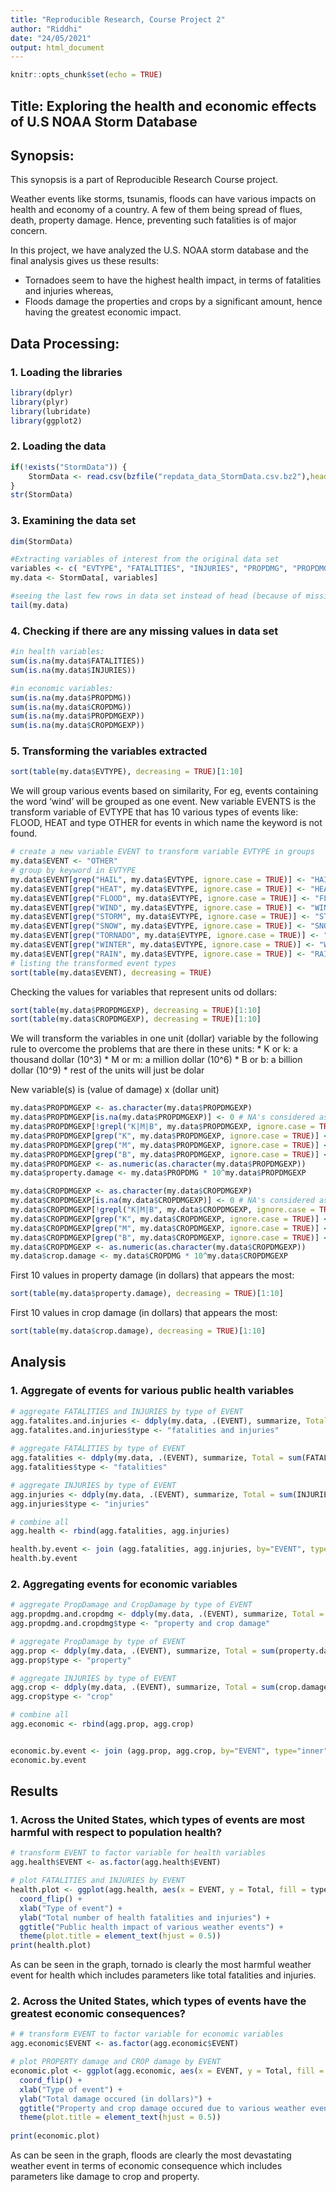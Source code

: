 ```yaml
---
title: "Reproducible Research, Course Project 2"
author: "Riddhi"
date: "24/05/2021"
output: html_document
---
```


```r
knitr::opts_chunk$set(echo = TRUE)
```

## Title: Exploring the health and economic effects of U.S NOAA Storm Database

## Synopsis:

This synopsis is a part of Reproducible Research Course project.

Weather events like storms, tsunamis, floods can have various impacts on health and economy of a country. A few of them being spread of flues, death, property damage. Hence, preventing such fatalities is of major concern.

In this project, we have analyzed the U.S. NOAA storm database and  the final analysis gives us these results:

- Tornadoes seem to have the highest health impact, in terms of fatalities and injuries whereas,
- Floods damage the properties and crops by a significant amount, hence having the greatest economic impact.


## Data Processing:

### 1. Loading the libraries
```r

library(dplyr)
library(plyr)
library(lubridate)
library(ggplot2)
```

### 2. Loading the data
```r
if(!exists("StormData")) {
    StormData <- read.csv(bzfile("repdata_data_StormData.csv.bz2"),header = TRUE)
}
str(StormData)
```

### 3. Examining the data set
```r
dim(StormData)

#Extracting variables of interest from the original data set
variables <- c( "EVTYPE", "FATALITIES", "INJURIES", "PROPDMG", "PROPDMGEXP", "CROPDMG", "CROPDMGEXP")
my.data <- StormData[, variables]

#seeing the last few rows in data set instead of head (because of missing values in earlier years)
tail(my.data)
```

### 4. Checking if there are any missing values in data set
```r

#in health variables:
sum(is.na(my.data$FATALITIES))
sum(is.na(my.data$INJURIES))

#in economic variables:
sum(is.na(my.data$PROPDMG))
sum(is.na(my.data$CROPDMG))
sum(is.na(my.data$PROPDMGEXP))
sum(is.na(my.data$CROPDMGEXP))
```

### 5. Transforming the variables extracted
```r
sort(table(my.data$EVTYPE), decreasing = TRUE)[1:10]
```
We will group various events based on similarity,
For eg, events containing the word 'wind' will be grouped as one event.
New variable EVENTS is the transform variable of EVTYPE that has 10 various types of events like: FLOOD, HEAT and type OTHER for events in which name the keyword is not found.

```r
# create a new variable EVENT to transform variable EVTYPE in groups
my.data$EVENT <- "OTHER"
# group by keyword in EVTYPE
my.data$EVENT[grep("HAIL", my.data$EVTYPE, ignore.case = TRUE)] <- "HAIL"
my.data$EVENT[grep("HEAT", my.data$EVTYPE, ignore.case = TRUE)] <- "HEAT"
my.data$EVENT[grep("FLOOD", my.data$EVTYPE, ignore.case = TRUE)] <- "FLOOD"
my.data$EVENT[grep("WIND", my.data$EVTYPE, ignore.case = TRUE)] <- "WIND"
my.data$EVENT[grep("STORM", my.data$EVTYPE, ignore.case = TRUE)] <- "STORM"
my.data$EVENT[grep("SNOW", my.data$EVTYPE, ignore.case = TRUE)] <- "SNOW"
my.data$EVENT[grep("TORNADO", my.data$EVTYPE, ignore.case = TRUE)] <- "TORNADO"
my.data$EVENT[grep("WINTER", my.data$EVTYPE, ignore.case = TRUE)] <- "WINTER"
my.data$EVENT[grep("RAIN", my.data$EVTYPE, ignore.case = TRUE)] <- "RAIN"
# listing the transformed event types 
sort(table(my.data$EVENT), decreasing = TRUE)
```
Checking the values for variables that represent units od dollars:

```r
sort(table(my.data$PROPDMGEXP), decreasing = TRUE)[1:10]
sort(table(my.data$CROPDMGEXP), decreasing = TRUE)[1:10]
```
We will transform the variables in one unit (dollar) variable by the following rule to overcome the problems that are there in these units:
* K or k: a thousand dollar (10^3)
* M or m: a million dollar (10^6)
* B or b: a billion dollar (10^9)
* rest of the units will just be dolar

New variable(s) is (value of damage) x (dollar unit)
```r
my.data$PROPDMGEXP <- as.character(my.data$PROPDMGEXP)
my.data$PROPDMGEXP[is.na(my.data$PROPDMGEXP)] <- 0 # NA's considered as dollars
my.data$PROPDMGEXP[!grepl("K|M|B", my.data$PROPDMGEXP, ignore.case = TRUE)] <- 0 # everything exept K,M,B is dollar
my.data$PROPDMGEXP[grep("K", my.data$PROPDMGEXP, ignore.case = TRUE)] <- "3"
my.data$PROPDMGEXP[grep("M", my.data$PROPDMGEXP, ignore.case = TRUE)] <- "6"
my.data$PROPDMGEXP[grep("B", my.data$PROPDMGEXP, ignore.case = TRUE)] <- "9"
my.data$PROPDMGEXP <- as.numeric(as.character(my.data$PROPDMGEXP))
my.data$property.damage <- my.data$PROPDMG * 10^my.data$PROPDMGEXP

my.data$CROPDMGEXP <- as.character(my.data$CROPDMGEXP)
my.data$CROPDMGEXP[is.na(my.data$CROPDMGEXP)] <- 0 # NA's considered as dollars
my.data$CROPDMGEXP[!grepl("K|M|B", my.data$CROPDMGEXP, ignore.case = TRUE)] <- 0 # everything exept K,M,B is dollar
my.data$CROPDMGEXP[grep("K", my.data$CROPDMGEXP, ignore.case = TRUE)] <- "3"
my.data$CROPDMGEXP[grep("M", my.data$CROPDMGEXP, ignore.case = TRUE)] <- "6"
my.data$CROPDMGEXP[grep("B", my.data$CROPDMGEXP, ignore.case = TRUE)] <- "9"
my.data$CROPDMGEXP <- as.numeric(as.character(my.data$CROPDMGEXP))
my.data$crop.damage <- my.data$CROPDMG * 10^my.data$CROPDMGEXP
```
First 10 values in property damage (in dollars) that appears the most:
```r
sort(table(my.data$property.damage), decreasing = TRUE)[1:10]
```
First 10 values in crop damage (in dollars) that appears the most:

```r
sort(table(my.data$crop.damage), decreasing = TRUE)[1:10]
```

## Analysis
### 1. Aggregate of events for various public health variables
```r
# aggregate FATALITIES and INJURIES by type of EVENT
agg.fatalites.and.injuries <- ddply(my.data, .(EVENT), summarize, Total = sum(FATALITIES + INJURIES,  na.rm = TRUE))
agg.fatalites.and.injuries$type <- "fatalities and injuries"
  
# aggregate FATALITIES by type of EVENT
agg.fatalities <- ddply(my.data, .(EVENT), summarize, Total = sum(FATALITIES, na.rm = TRUE))
agg.fatalities$type <- "fatalities"

# aggregate INJURIES by type of EVENT
agg.injuries <- ddply(my.data, .(EVENT), summarize, Total = sum(INJURIES, na.rm = TRUE))
agg.injuries$type <- "injuries"

# combine all
agg.health <- rbind(agg.fatalities, agg.injuries)

health.by.event <- join (agg.fatalities, agg.injuries, by="EVENT", type="inner")
health.by.event
```
### 2. Aggregating events for economic variables
```r
# aggregate PropDamage and CropDamage by type of EVENT
agg.propdmg.and.cropdmg <- ddply(my.data, .(EVENT), summarize, Total = sum(property.damage + crop.damage,  na.rm = TRUE))
agg.propdmg.and.cropdmg$type <- "property and crop damage"

# aggregate PropDamage by type of EVENT
agg.prop <- ddply(my.data, .(EVENT), summarize, Total = sum(property.damage, na.rm = TRUE))
agg.prop$type <- "property"

# aggregate INJURIES by type of EVENT
agg.crop <- ddply(my.data, .(EVENT), summarize, Total = sum(crop.damage, na.rm = TRUE))
agg.crop$type <- "crop"

# combine all
agg.economic <- rbind(agg.prop, agg.crop)


economic.by.event <- join (agg.prop, agg.crop, by="EVENT", type="inner")
economic.by.event
```
## Results
### 1. Across the United States, which types of events are most harmful with respect to population health?
```r
# transform EVENT to factor variable for health variables
agg.health$EVENT <- as.factor(agg.health$EVENT)

# plot FATALITIES and INJURIES by EVENT
health.plot <- ggplot(agg.health, aes(x = EVENT, y = Total, fill = type)) + geom_bar(stat = "identity") + scale_fill_manual(values=c("#ffc500", "#c21500")) +
  coord_flip() +
  xlab("Type of event") + 
  ylab("Total number of health fatalities and injuries") +
  ggtitle("Public health impact of various weather events") +
  theme(plot.title = element_text(hjust = 0.5))
print(health.plot)  
```

As can be seen in the graph, tornado is clearly the most harmful weather event for health which includes parameters like total fatalities and injuries.

### 2. Across the United States, which types of events have the greatest economic consequences?
```r
# # transform EVENT to factor variable for economic variables
agg.economic$EVENT <- as.factor(agg.economic$EVENT)

# plot PROPERTY damage and CROP damage by EVENT
economic.plot <- ggplot(agg.economic, aes(x = EVENT, y = Total, fill = type)) + geom_bar(stat = "identity") + scale_fill_manual(values=c("#ffc500", "#c21500")) +
  coord_flip() +
  xlab("Type of event") + 
  ylab("Total damage occured (in dollars)") +
  ggtitle("Property and crop damage occured due to various weather events") +
  theme(plot.title = element_text(hjust = 0.5))  
 
print(economic.plot) 
```

As can be seen in the graph, floods are clearly the most devastating weather event in terms of economic consequence which includes parameters like damage to crop and property.

